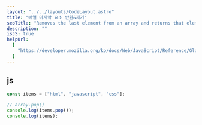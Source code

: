 ```yaml
---
layout: "../../layouts/CodeLayout.astro"
title: "배열 마지막 요소 반환&제거"
seoTitle: "Removes the last element from an array and returns that element"
description: ""
isJS: true
helpUrl:
  [
    "https://developer.mozilla.org/ko/docs/Web/JavaScript/Reference/Global_Objects/Array/pop",
  ]
---
```


## js

```js
const items = ["html", "javascript", "css"];

// array.pop()
console.log(items.pop());
console.log(items);
```
